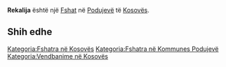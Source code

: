 {{Fshat në Kosovës
 | Emri                = Rekalija
| srp_N_name = Rekalija
| srp_N_FULL_NAME_RO = Rekalija
| srp_N_FULL_NAME_ND_RO = Rekalija
| srp_N_SORT_NAME_RG = REKALIJA
| srp_N_FULL_NAME_RG = Rekalija
| srp_N_FULL_NAME_ND_RG = Rekalija

 | Emri (Rasa dhanore) = 
 | Figura              = 
 | Shteti              = Kosovo
 | Komuna              = Podujevë
 | Kodi postar         = 
 | Sipërfaqja          = 

 | Popullsia           = 

 | Regj. i popullsisë  = 
 | Dend. e popullsisë  = 
 | Faqja zyrtare       = 
 <!--- Koordinatat ----> 
 | Gjerësia            = 42.96525
 | Gjatësia            = 21.109197
 | Lartësia            = 
}}
'''Rekalija''' është një [[Fshat]] në [[Podujevë]] të [[Kosovës]].

<!-- == Gjeografia == -->
<!-- == Historia == -->
<!-- == Demografia == -->
== Shih edhe ==
{{Komuna Podujevë}}
{{Kosovo-Administrata-Cung}}

[[Kategoria:Fshatra në Kosovës]]
[[Kategoria:Fshatra në Kommunes Podujevë]]
[[Kategoria:Vendbanime në Kosovës]]